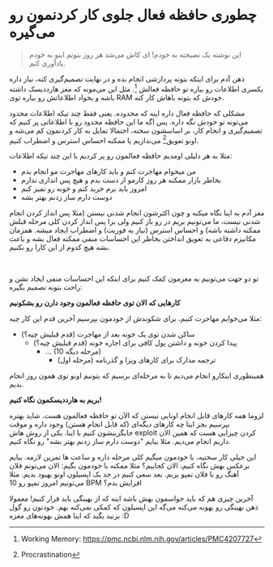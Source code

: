 # چطوری حافظه فعال جلوی کار کردنمون رو می‌گیره

> این نوشته یک نصیحته به خودم! ای کاش می‌شد هر روز بتونم اینو به خودم یادآوری کنم.

ذهن آدم برای اینکه بتونه پردازشی انجام بده و در نهایت تصمیم‌گیری کنه، نیاز داره یکسری اطلاعات رو بیاره تو
حافظه فعالش [^1]. مثل این می‌مونه که مغز هارددیسک داشته باشه و بخواد اطلاعاتش رو بیاره توی
RAM خودش که بتونه باهاش کار کنه.

مشکلی که حافظه فعال داره اینه که محدوده. یعنی فقط چند تیکه اطلاعات محدود می‌تونه تو خودش نگه داره.
پس اگه ما این حافظه محدود رو با اطلاعاتی پر کنیم که تصمیم‌گیری و انجام کار، بر اساسشون سخته، احتمالا تمایل به کار کردنمون 
کم می‌شه و اونو تعویق[^2] می‌ندازیم یا ممکنه احساس استرس و اضطراب کنیم.

مثلا به هر دلیلی اومدیم حافظه فعالمون رو پر کردیم با این چند تیکه اطلاعات:

- من میخوام مهاجرت کنم و باید کارهای مهاجرت مو انجام بدم
- بخاطر بازار ممکنه هر روز کارمو از دست بدم و هیچ پس اندازی ندارم
- امروز باید برم خرید کنم و خونه رو تمیز کنم
- دوست دارم ساز زدنم بهتر بشه

مغز آدم به اینا نگاه میکنه و چون اکثرشون انجام شدنی نیستن
(مثلا پس انداز کردن انجام شدنی نیست، ما می‌تونیم بریم در رو باز کنیم ولی برا پس انداز کردن کلی مرحله قبلش ممکنه داشته باشه)
و احساس استرس (نیاز به فوریت) و اضطراب ایجاد میشه. همزمان مکانیزم دفاعی به تعویق انداختن بخاطر این احساسات منفی
ممکنه فعال بشه و باعث بشه هیچ کدوم از این کارا رو نکنیم.


<br/>

تو دو جهت می‌تونیم به مغزمون کمک کنیم برای اینکه این احساسات منفی ایجاد نشن و راحت بتونه تصمیم بگیره:

**کارهایی که الان توی حافظه فعالمون وجود دارن رو بشکونیم**

مثلا می‌خوایم مهاجرت کنیم، برای شکوندش از خودمون بپرسیم آخرین قدم این کار چیه:

- ساکن شدن توی یک خونه بعد از مهاجرت (قدم قبلیش چیه؟)
  - پیدا کردن خونه و داشتن پول کافی برای اجاره خونه (قدم قبلیش چیه؟)
    - ... (10 مرحله دیگه)
       - ترجمه مدارک برای کارهای ویزا و گذرنامه (مرحله اول)

همینطوری اینکارو انجام می‌دیم تا به مرحله‌ای برسیم که بتونیم اونو توی همون روز انجام بدیم.



**بریم به هارددیسکمون نگاه کنیم!**

لزوما همه کارهای قابل انجام اونایی نیستن که الآن تو حافظه فعالمون هست. شاید بهتره بپرسیم بجز اینا چه کارهای دیگه‌ای (که قابل انجام هستن)
وجود داره و موقت جایگزینشون کنیم با اینا. یکی از روش هاش exploit کردن چیزایی هست که همین الان داریم انجام می‌دیم.
مثلا بیایم "دوست دارم ساز زدنم بهتر بشه" رو نگاه کنیم.

این خیلی کار سختیه، با خودمون میگیم کلی مرحله داره و ساعت ها تمرین لازمه. بیایم برعکس بهش نگاه کنیم، الان کجاییم؟
مثلا ممکنه با خودمون بگیم: الان می‌تونم فلان آهنگ رو با فلان تمپو بزنم. بعد سعی کنیم در حد یک اپسیلون اونو بهبود بدیم. مثلا می‌تونیم امروز تمپو رو
10 BPM افزایش بدم؟


آخرین چیزی هم که باید حواسمون بهش باشه اینه که از بهینگی باید فرار کنیم! معمولا ذهن بهینگی رو بهونه می‌کنه می‌گه این اپسیلون که کمکی نمی‌کنه
بهم. خودتون رو گول بزنید بگید که اینا همش بهونه‌های مغزه :D


[^1]: Working Memory: https://pmc.ncbi.nlm.nih.gov/articles/PMC4207727 
[^2]: Procrastination